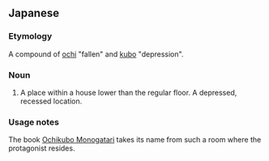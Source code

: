 {{wikipedia|Ochikubo Monogatari}}
==Japanese==
{{ja-kanjitab|落|窪}}

===Etymology===
A compound of [[落ち|ochi]] "fallen" and [[窪|kubo]] "depression".

===Noun===
{{ja-noun|おちくぼ|オチクボ}}

# A place within a house lower than the regular floor. A depressed, recessed location.

===Usage notes===
The book [[w:Ochikubo Monogatari|Ochikubo Monogatari]] takes its name from such a room where the protagonist resides.
